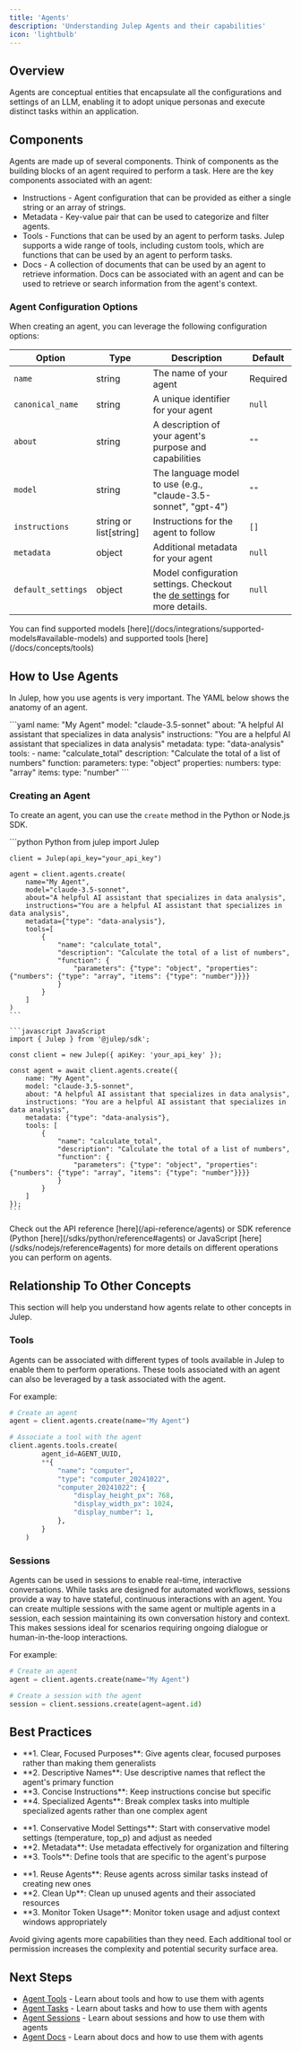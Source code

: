 ```yaml
---
title: 'Agents'
description: 'Understanding Julep Agents and their capabilities'
icon: 'lightbulb'
---
```


## Overview

Agents are conceptual entities that encapsulate all the configurations and settings of an LLM, enabling it to adopt unique personas and execute distinct tasks within an application.

## Components

Agents are made up of several components. Think of components as the building blocks of an agent required to perform a task. Here are the key components associated with an agent:

 - Instructions - Agent configuration that can be provided as either a single string or an array of strings. 
 - Metadata - Key-value pair that can be used to categorize and filter agents.
 - Tools - Functions that can be used by an agent to perform tasks. Julep supports a wide range of tools, including custom tools, which are functions that can be used by an agent to perform tasks.
 - Docs - A collection of documents that can be used by an agent to retrieve information. Docs can be associated with an agent and can be used to retrieve or search information from the agent's context.

### Agent Configuration Options

When creating an agent, you can leverage the following configuration options:

| Option | Type | Description | Default |
|--------|------|-------------|---------|
| `name` | string | The name of your agent | Required |
| `canonical_name` | string | A unique identifier for your agent | `null` |
| `about` | string | A description of your agent's purpose and capabilities | `""` |
| `model` | string | The language model to use (e.g., "claude-3.5-sonnet", "gpt-4") | `""` |
| `instructions` | string or list[string] | Instructions for the agent to follow | `[]` |
| `metadata` | object | Additional metadata for your agent | `null` |
| `default_settings` | object | Model configuration settings. Checkout the [de settings](/docs/integrations/supported-models#supported-parameters) for more details. | `null` |

<Info>
You can find supported models [here](/docs/integrations/supported-models#available-models) and supported tools [here](/docs/concepts/tools)
</Info>

## How to Use Agents

In Julep, how you use agents is very important. The YAML below shows the anatomy of an agent.

<CodeGroup>
    ```yaml
    name: "My Agent"
    model: "claude-3.5-sonnet"
    about: "A helpful AI assistant that specializes in data analysis"
    instructions: "You are a helpful AI assistant that specializes in data analysis"
    metadata:
      type: "data-analysis"
    tools:
      - name: "calculate_total"
        description: "Calculate the total of a list of numbers"
        function:
          parameters:
            type: "object"
            properties:
              numbers:
                type: "array"
                items:
                  type: "number"
    ```

</CodeGroup>

### Creating an Agent

To create an agent, you can use the `create` method in the Python or Node.js SDK.

<CodeGroup>
 ```python Python
    from julep import Julep

    client = Julep(api_key="your_api_key")

    agent = client.agents.create(
        name="My Agent",
        model="claude-3.5-sonnet",
        about="A helpful AI assistant that specializes in data analysis",
        instructions="You are a helpful AI assistant that specializes in data analysis",
        metadata={"type": "data-analysis"},
        tools=[
            {
                "name": "calculate_total",
                "description": "Calculate the total of a list of numbers",
                "function": {
                    "parameters": {"type": "object", "properties": {"numbers": {"type": "array", "items": {"type": "number"}}}}
                }
            }
        ]
    )
    ```

    ```javascript JavaScript
    import { Julep } from '@julep/sdk';

    const client = new Julep({ apiKey: 'your_api_key' });

    const agent = await client.agents.create({
        name: "My Agent",
        model: "claude-3.5-sonnet",
        about: "A helpful AI assistant that specializes in data analysis",
        instructions: "You are a helpful AI assistant that specializes in data analysis",
        metadata: {"type": "data-analysis"},
        tools: [
            {
                "name": "calculate_total",
                "description": "Calculate the total of a list of numbers",
                "function": {
                    "parameters": {"type": "object", "properties": {"numbers": {"type": "array", "items": {"type": "number"}}}}
                }
            }
        ]
    });
    ```
</CodeGroup>

<Tip>
    Check out the API reference [here](/api-reference/agents) or SDK reference (Python [here](/sdks/python/reference#agents) or JavaScript [here](/sdks/nodejs/reference#agents) for more details on different operations you can perform on agents.
</Tip>

## Relationship To Other Concepts

This section will help you understand how agents relate to other concepts in Julep.
### Tools

Agents can be associated with different types of tools available in Julep to enable them to perform operations. These tools associated with an agent can also be leveraged by a task associated with the agent.

For example:

```python
# Create an agent
agent = client.agents.create(name="My Agent")

# Associate a tool with the agent
client.agents.tools.create(
        agent_id=AGENT_UUID,
        **{
            "name": "computer",
            "type": "computer_20241022",
            "computer_20241022": {
                "display_height_px": 768,
                "display_width_px": 1024,
                "display_number": 1,
            },
        }
    )
```

### Sessions

Agents can be used in sessions to enable real-time, interactive conversations. While tasks are designed for automated workflows, sessions provide a way to have stateful, continuous interactions with an agent. You can create multiple sessions with the same agent or multiple agents in a session, each session maintaining its own conversation history and context. This makes sessions ideal for scenarios requiring ongoing dialogue or human-in-the-loop interactions.

For example:

```python
# Create an agent
agent = client.agents.create(name="My Agent")

# Create a session with the agent
session = client.sessions.create(agent=agent.id)
```

## Best Practices

<CardGroup cols={3}>
  <Card title="Agent Design" icon="pencil">
    <ul>
      <li>**1. Clear, Focused Purposes**: Give agents clear, focused purposes rather than making them generalists</li>
      <li>**2. Descriptive Names**: Use descriptive names that reflect the agent's primary function</li>
      <li>**3. Concise Instructions**: Keep instructions concise but specific</li>
      <li>**4. Specialized Agents**: Break complex tasks into multiple specialized agents rather than one complex agent</li>
    </ul>
  </Card>

  <Card title="Configuration Management" icon="gear">
    <ul>
      <li>**1. Conservative Model Settings**: Start with conservative model settings (temperature, top_p) and adjust as needed</li>
      <li>**2. Metadata**: Use metadata effectively for organization and filtering</li>
      <li>**3. Tools**: Define tools that are specific to the agent's purpose</li>
    </ul>
  </Card>

  <Card title="Resource Management" icon="server">
    <ul>
      <li>**1. Reuse Agents**: Reuse agents across similar tasks instead of creating new ones</li>
      <li>**2. Clean Up**: Clean up unused agents and their associated resources</li>
      <li>**3. Monitor Token Usage**: Monitor token usage and adjust context windows appropriately</li>
    </ul>
  </Card>
</CardGroup>

<Warning>
  Avoid giving agents more capabilities than they need. Each additional tool or permission increases the complexity and potential security surface area.
</Warning>

## Next Steps

- [Agent Tools](/docs/concepts/tools) - Learn about tools and how to use them with agents
- [Agent Tasks](/docs/concepts/tasks) - Learn about tasks and how to use them with agents  
- [Agent Sessions](/docs/concepts/sessions) - Learn about sessions and how to use them with agents
- [Agent Docs](/docs/concepts/docs) - Learn about docs and how to use them with agents